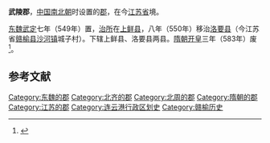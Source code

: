 '''武陵郡'''，[[中国|中国]][[南北朝|南北朝]]时设置的[[郡|郡]]，在今[[江苏省|江苏省]]境。

[[东魏|东魏]][[武定_(东魏)|武定]]七年（549年）置，[[治所|治所]]在[[上鲜县|上鲜县]]，八年（550年）移治[[洛要县|洛要县]]（今江苏省[[赣榆县|赣榆县]][[沙河镇_(赣榆县)|沙河镇]]城子村）。下辖上鲜县、洛要县两县。[[隋朝|隋朝]][[开皇|开皇]]三年（583年）废<ref>{{cite book|author=赣榆县县志编纂委员会 |title=赣榆县志|year=1997 |publisher=中华书局 |location=北京}}</ref>。

== 参考文献 ==
{{Reflist}}

{{赣榆历史文化}}
{{DEFAULTSORT:W}}
[[Category:东魏的郡|Category:东魏的郡]]
[[Category:北齐的郡|Category:北齐的郡]]
[[Category:北周的郡|Category:北周的郡]]
[[Category:隋朝的郡|Category:隋朝的郡]]
[[Category:江苏的郡|Category:江苏的郡]]
[[Category:连云港行政区划史|Category:连云港行政区划史]]
[[Category:赣榆历史|Category:赣榆历史]]